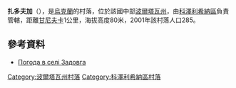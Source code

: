 {{coord|49|16|36|N|33|54|39|E|scale:100000_region:UA|display=title}}

'''扎多夫加'''（{{lang-uk|Задовга}}），是[[烏克蘭|烏克蘭]]的村落，位於該國中部[[波爾塔瓦州|波爾塔瓦州]]，由[[科澤利希納區|科澤利希納區]]負責管轄，距離[[甘尼夫卡_(科澤利希納區)|甘尼夫卡]]1公里，海拔高度80米，2001年該村落人口285。

==參考資料==
* [http://weather.in.ua/ua/poltavskaja/8217 Погода в селі Задовга] {{Wayback|url=http://weather.in.ua/ua/poltavskaja/8217 |date=20111220034529 }}

{{DEFAULTSORT:Задовга}}
[[Category:波爾塔瓦州村落|Category:波爾塔瓦州村落]]
[[Category:科澤利希納區村落|Category:科澤利希納區村落]]


{{Poltava-geo-stub}}